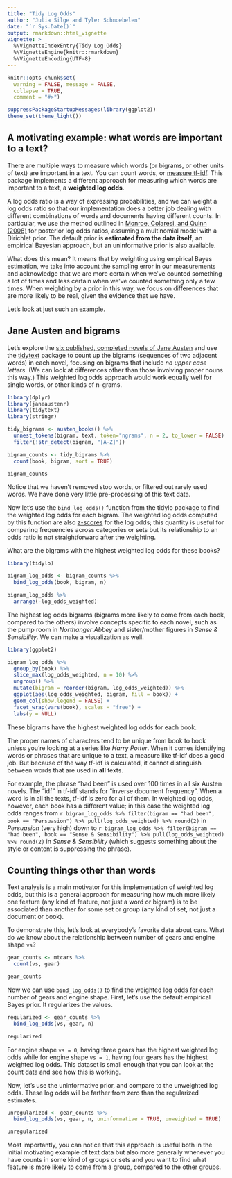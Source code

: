 ```yaml
---
title: "Tidy Log Odds"
author: "Julia Silge and Tyler Schnoebelen"
date: "`r Sys.Date()`"
output: rmarkdown::html_vignette
vignette: >
  %\VignetteIndexEntry{Tidy Log Odds}
  %\VignetteEngine{knitr::rmarkdown}
  %\VignetteEncoding{UTF-8}
---
```

  
```r
knitr::opts_chunk$set(
  warning = FALSE, message = FALSE,
  collapse = TRUE,
  comment = "#>")

suppressPackageStartupMessages(library(ggplot2))
theme_set(theme_light())
```

## A motivating example: what words are important to a text?

There are multiple ways to measure which words (or bigrams, or other units of text) are important in a text. You can count words, or [measure tf-idf](https://www.tidytextmining.com/tfidf.html). This package implements a different approach for measuring which words are important to a text, a **weighted log odds**.

A log odds ratio is a way of expressing probabilities, and we can weight a log odds ratio so that our implementation does a better job dealing with different combinations of words and documents having different counts. In particular, we use the method outlined in [Monroe, Colaresi, and Quinn (2008)](https://doi.org/10.1093/pan/mpn018) for posterior log odds ratios, assuming a multinomial model with a Dirichlet prior. The default prior is **estimated from the data itself**, an empirical Bayesian approach, but an uninformative prior is also available.

What does this mean? It means that by weighting using empirical Bayes estimation, we take into account the sampling error in our measurements and acknowledge that we are more certain when we've counted something a lot of times and less certain when we've counted something only a few times. When weighting by a prior in this way, we focus on differences that are more likely to be real, given the evidence that we have.

Let's look at just such an example.

## Jane Austen and bigrams

Let's explore the [six published, completed novels of Jane Austen](https://github.com/juliasilge/janeaustenr) and use the [tidytext](https://github.com/juliasilge/tidytext) package to count up the bigrams (sequences of two adjacent words) in each novel, focusing on bigrams that include *no upper case letters*. (We can look at differences other than those involving proper nouns this way.) This weighted log odds approach would work equally well for single words, or other kinds of n-grams.

```r
library(dplyr)
library(janeaustenr)
library(tidytext)
library(stringr)

tidy_bigrams <- austen_books() %>%
  unnest_tokens(bigram, text, token="ngrams", n = 2, to_lower = FALSE) %>%
  filter(!str_detect(bigram, "[A-Z]"))

bigram_counts <- tidy_bigrams %>%
  count(book, bigram, sort = TRUE)

bigram_counts
```

Notice that we haven't removed stop words, or filtered out rarely used words. We have done very little pre-processing of this text data.

Now let's use the `bind_log_odds()` function from the tidylo package to find the weighted log odds for each bigram. The weighted log odds computed by this function are also [z-scores](https://en.wikipedia.org/wiki/Standard_score) for the log odds; this quantity is useful for comparing frequencies across categories or sets but its relationship to an odds ratio is not straightforward after the weighting. 

What are the bigrams with the highest weighted log odds for these books?

```r
library(tidylo)

bigram_log_odds <- bigram_counts %>%
  bind_log_odds(book, bigram, n) 

bigram_log_odds %>%
  arrange(-log_odds_weighted)
```

The highest log odds bigrams (bigrams more likely to come from each book, compared to the others) involve concepts specific to each novel, such as the pump room in *Northanger Abbey* and sister/mother figures in *Sense & Sensibility*. We can make a visualization as well.

```r
library(ggplot2)

bigram_log_odds %>%
  group_by(book) %>%
  slice_max(log_odds_weighted, n = 10) %>%
  ungroup() %>%
  mutate(bigram = reorder(bigram, log_odds_weighted)) %>%
  ggplot(aes(log_odds_weighted, bigram, fill = book)) +
  geom_col(show.legend = FALSE) +
  facet_wrap(vars(book), scales = "free") +
  labs(y = NULL)
```

These bigrams have the highest weighted log odds for each book. 

The proper names of characters tend to be unique from book to book unless you're looking at a series like *Harry Potter*. When it comes identifying words or phrases that are unique to a text, a measure like tf-idf does a good job. But because of the way tf-idf is calculated, it cannot distinguish between words that are used in **all** texts. 

For example, the phrase "had been" is used over 100 times in all six Austen novels. The "idf" in tf-idf stands for "inverse document frequency". When a word is in all the texts, tf-idf is zero for all of them. In weighted log odds, however, each book has a different value; in this case the weighted log odds ranges from `r bigram_log_odds %>% filter(bigram == "had been", book == "Persuasion") %>% pull(log_odds_weighted) %>% round(2)` in *Persuasion* (very high) down to `r bigram_log_odds %>% filter(bigram == "had been", book == "Sense & Sensibility") %>% pull(log_odds_weighted) %>% round(2)` in *Sense & Sensibility* (which suggests something about the style or content is suppressing the phrase). 

## Counting things other than words

Text analysis is a main motivator for this implementation of weighted log odds, but this is a general approach for measuring how much more likely one feature (any kind of feature, not just a word or bigram) is to be associated than another for some set or group (any kind of set, not just a document or book).

To demonstrate this, let's look at everybody's favorite data about cars. What do we know about the relationship between number of gears and engine shape `vs`?

```r
gear_counts <- mtcars %>%
  count(vs, gear)

gear_counts
```

Now we can use `bind_log_odds()` to find the weighted log odds for each number of gears and engine shape. First, let's use the default empirical Bayes prior. It regularizes the values.

```r
regularized <- gear_counts %>%
  bind_log_odds(vs, gear, n)

regularized
```

For engine shape `vs = 0`, having three gears has the highest weighted log odds while for engine shape `vs = 1`, having four gears has the highest weighted log odds. This dataset is small enough that you can look at the count data and see how this is working. 

Now, let's use the uninformative prior, and compare to the unweighted log odds. These log odds will be farther from zero than the regularized estimates.

```r
unregularized <- gear_counts %>%
  bind_log_odds(vs, gear, n, uninformative = TRUE, unweighted = TRUE)

unregularized
```

Most importantly, you can notice that this approach is useful both in the initial motivating example of text data but also more generally whenever you have counts in some kind of groups or sets and you want to find what feature is more likely to come from a group, compared to the other groups.
